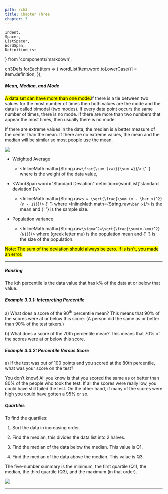 ```yaml
---
path: /ch3
title: Chapter Three
chapter: 3
---
```


    Indent, 
    Spacer, 
    ListSpacer, 
    WordSpan, 
    DefinitionList 
} from 'components/markdown';

ch3Defs.forEach(item => {
  wordList[item.word.toLowerCase()] = item.definition;
});

##### Mean, Median, and Mode

<Indent>

<mark>A data set can have more than one mode.</mark>If there is a tie 
between two values for the most number of times then both values are 
the mode and the data is called bimodal (two modes). If every data point 
occurs the same number of times, there is no mode. If there are more 
than two numbers that appear the most times, then usually there is no mode.

<Spacer/>

If there are extreme values in the data, the median is a better measure 
of the center than the mean. If there are no extreme values, the mean 
and the median will be similar so most people use the mean.

<Spacer/>
<img src={freq}/>
<Spacer/>

- Weighted Average

    - <InlineMath math={String.raw`\frac{\sum (xw)}{\sum w}`}/>
    {' '} where <InlineMath math="w"/> is the weight of the data value, 
    <InlineMath math="x"/>

<ListSpacer/>

- <WordSpan word="Standard Deviation" definition={wordList['standard deviation']}/>

    - <InlineMath math={String.raw`s = \sqrt{\frac{\sum (x - \bar x)^2}{n - 1}}`}/> 
    {' '} where <InlineMath math={String.raw`\bar x`}/> is the mean and 
    {' '} <InlineMath math="n"/> is the sample size.

<ListSpacer/>

- Population variance

    - <InlineMath math={String.raw`\sigma^2=\sqrt{\frac{\sum(x-\mu)^2}{N}}`}/> 
    where <InlineMath math="\mu"/> (greek letter mu) is the population mean and 
    {' '} <InlineMath math="N"/> is the size of the population.

<mark>Note: The sum of the deviation should always be zero. If is isn't, you made an error.</mark>

</Indent>

---
<Spacer/>

##### Ranking

<Indent>

The kth percentile is the data value that has k% of the data at or below that value.
<Spacer/>
</Indent>

##### Example 3.3.1: Interpreting Percentile

<Indent>
<ListSpacer/>

a) What does a score of the 90<sup>th</sup> percentile mean?
<Indent>
This means that 90% of the scores were at or below this score. (A person did 
the same as or better than 90% of the test takers.)
</Indent>

<Spacer/>

b) What does a score of the 70th percentile mean?
<Indent>
This means that 70% of the scores were at or below this score.
</Indent>

</Indent>

<Spacer/>

##### Example 3.3.2: Percentile Versus Score

<Indent>
<ListSpacer/>

a) If the test was out of 100 points and you scored at the 80th percentile, what was your score on the test?

<Indent>
You don’t know! All you know is that you scored the same as or 
better than 80% of the people who took the test. If all the scores 
were really low, you could have still failed the test. On the other hand, 
if many of the scores were high you could have gotten a 95% or so.
</Indent>

</Indent>

<Spacer/>

##### Quartiles

<Indent>

To find the quartiles:

1. Sort the data in increasing order.

2. Find the median, this divides the data list into 2 halves.

3. Find the median of the data below the median. This value is Q1.
 
4. Find the median of the data above the median. This value is Q3.

The five-number summary is the minimum, the first quartile (Q1), 
the median, the third quartile (Q3), and the maximum (in that order).

<img src={boxPlot}/>

</Indent>

---

<DefinitionList json={ch3Defs}/>
